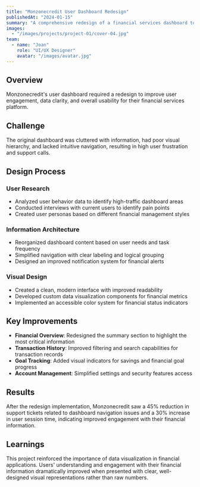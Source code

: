 ```yaml
---
title: "Monzonecredit User Dashboard Redesign"
publishedAt: "2024-01-15"
summary: "A comprehensive redesign of a financial services dashboard to improve user experience and data visualization."
images:
  - "/images/projects/project-01/cover-04.jpg"
team:
  - name: "Joan"
    role: "UI/UX Designer"
    avatar: "/images/avatar.jpg"
---
```


## Overview

Monzonecredit's user dashboard required a redesign to improve user engagement, data clarity, and overall usability for their financial services platform.

## Challenge

The original dashboard was cluttered with information, had poor visual hierarchy, and lacked intuitive navigation, resulting in high user frustration and support calls.

## Design Process

### User Research
- Analyzed user behavior data to identify high-traffic dashboard areas
- Conducted interviews with current users to identify pain points
- Created user personas based on different financial management styles

### Information Architecture
- Reorganized dashboard content based on user needs and task frequency
- Simplified navigation with clear labeling and logical grouping
- Designed an improved notification system for financial alerts

### Visual Design
- Created a clean, modern interface with improved readability
- Developed custom data visualization components for financial metrics
- Implemented an accessible color system for financial status indicators

## Key Improvements

- **Financial Overview**: Redesigned the summary section to highlight the most critical information
- **Transaction History**: Improved filtering and search capabilities for transaction records
- **Goal Tracking**: Added visual indicators for savings and financial goal progress
- **Account Management**: Simplified settings and security features access

## Results

After the redesign implementation, Monzonecredit saw a 45% reduction in support tickets related to dashboard navigation issues and a 30% increase in user session time, indicating improved engagement with their financial information.

## Learnings

This project reinforced the importance of data visualization in financial applications. Users' understanding and engagement with their financial information dramatically improved when presented with clear, well-designed visual representations rather than raw numbers.